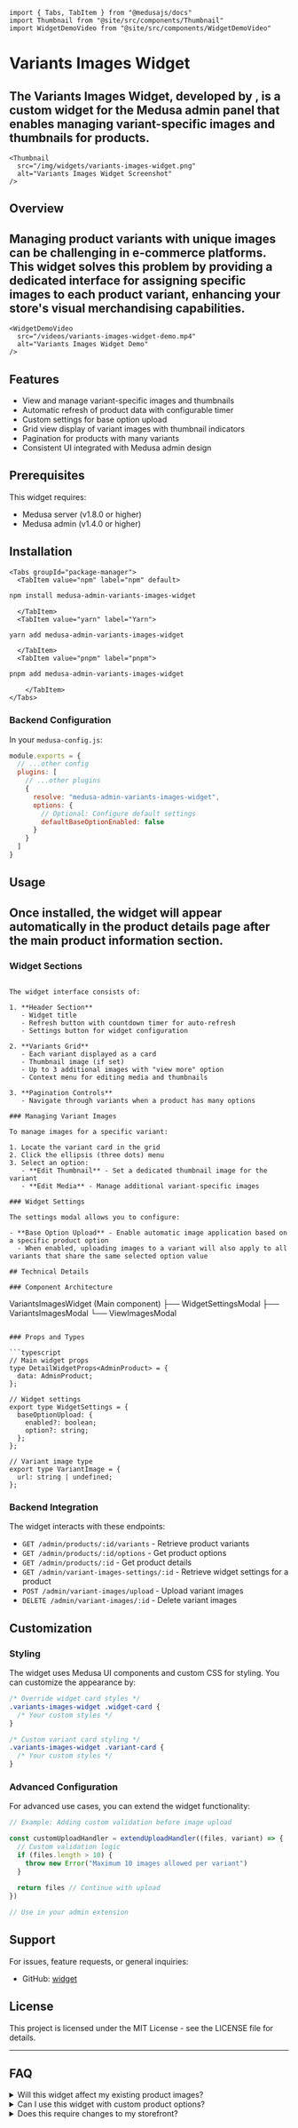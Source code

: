
```tsx copy
import { Tabs, TabItem } from "@medusajs/docs"
import Thumbnail from "@site/src/components/Thumbnail"
import WidgetDemoVideo from "@site/src/components/WidgetDemoVideo"
```

# Variants Images Widget 

## The Variants Images Widget, developed by , is a custom widget for the Medusa admin panel that enables managing variant-specific images and thumbnails for products.

```tsx copy
<Thumbnail
  src="/img/widgets/variants-images-widget.png"
  alt="Variants Images Widget Screenshot"
/>
```

## Overview

## Managing product variants with unique images can be challenging in e-commerce platforms. This widget solves this problem by providing a dedicated interface for assigning specific images to each product variant, enhancing your store's visual merchandising capabilities.
```tsx copy
<WidgetDemoVideo
  src="/videos/variants-images-widget-demo.mp4"
  alt="Variants Images Widget Demo"
/>
```

## Features

- View and manage variant-specific images and thumbnails
- Automatic refresh of product data with configurable timer
- Custom settings for base option upload
- Grid view display of variant images with thumbnail indicators
- Pagination for products with many variants
- Consistent UI integrated with Medusa admin design

## Prerequisites

This widget requires:
- Medusa server (v1.8.0 or higher)
- Medusa admin (v1.4.0 or higher)

## Installation
```tsx copy
<Tabs groupId="package-manager">
  <TabItem value="npm" label="npm" default>

```
```bash
npm install medusa-admin-variants-images-widget
```
```tsx copy
  </TabItem>
  <TabItem value="yarn" label="Yarn">
```
```bash
yarn add medusa-admin-variants-images-widget
```

```tsx copy
  </TabItem>
  <TabItem value="pnpm" label="pnpm">
```

```bash
pnpm add medusa-admin-variants-images-widget
```
```tsx copy
    </TabItem>
</Tabs>
```


### Backend Configuration

In your `medusa-config.js`:

```js
module.exports = {
  // ...other config
  plugins: [
    // ...other plugins
    {
      resolve: "medusa-admin-variants-images-widget",
      options: {
        // Optional: Configure default settings
        defaultBaseOptionEnabled: false
      }
    }
  ]
}
```

## Usage

## Once installed, the widget will appear automatically in the product details page after the main product information section.

### Widget Sections

```

The widget interface consists of:

1. **Header Section**
   - Widget title
   - Refresh button with countdown timer for auto-refresh
   - Settings button for widget configuration

2. **Variants Grid**
   - Each variant displayed as a card
   - Thumbnail image (if set)
   - Up to 3 additional images with "view more" option
   - Context menu for editing media and thumbnails

3. **Pagination Controls**
   - Navigate through variants when a product has many options

### Managing Variant Images

To manage images for a specific variant:

1. Locate the variant card in the grid
2. Click the ellipsis (three dots) menu
3. Select an option:
   - **Edit Thumbnail** - Set a dedicated thumbnail image for the variant
   - **Edit Media** - Manage additional variant-specific images

### Widget Settings

The settings modal allows you to configure:

- **Base Option Upload** - Enable automatic image application based on a specific product option
  - When enabled, uploading images to a variant will also apply to all variants that share the same selected option value

## Technical Details

### Component Architecture

```
VariantsImagesWidget (Main component)
├── WidgetSettingsModal
├── VariantsImagesModal
└── ViewImagesModal
```

### Props and Types

```typescript
// Main widget props
type DetailWidgetProps<AdminProduct> = {
  data: AdminProduct;
};

// Widget settings
export type WidgetSettings = {
  baseOptionUpload: {
    enabled?: boolean;
    option?: string;
  };
};

// Variant image type
export type VariantImage = {
  url: string | undefined;
};
```

### Backend Integration

The widget interacts with these endpoints:

- `GET /admin/products/:id/variants` - Retrieve product variants
- `GET /admin/products/:id/options` - Get product options
- `GET /admin/products/:id` - Get product details
- `GET /admin/variant-images-settings/:id` - Retrieve widget settings for a product
- `POST /admin/variant-images/upload` - Upload variant images
- `DELETE /admin/variant-images/:id` - Delete variant images

## Customization

### Styling

The widget uses Medusa UI components and custom CSS for styling. You can customize the appearance by:

```css
/* Override widget card styles */
.variants-images-widget .widget-card {
  /* Your custom styles */
}

/* Custom variant card styling */
.variants-images-widget .variant-card {
  /* Your custom styles */
}
```

### Advanced Configuration

For advanced use cases, you can extend the widget functionality:

```js
// Example: Adding custom validation before image upload

const customUploadHandler = extendUploadHandler((files, variant) => {
  // Custom validation logic
  if (files.length > 10) {
    throw new Error("Maximum 10 images allowed per variant")
  }
  
  return files // Continue with upload
})

// Use in your admin extension
```

## Support

For issues, feature requests, or general inquiries:
- GitHub: [widget](https://docs.medusajs.com/learn/fundamentals/admin/widgets#main)


## License

This project is licensed under the MIT License - see the LICENSE file for details.

---

## FAQ

<details>
  <summary>Will this widget affect my existing product images?</summary>
  <p>No, this widget manages variant-specific images separately from your main product images. Your existing product images will remain unchanged.</p>
</details>

<details>
  <summary>Can I use this widget with custom product options?</summary>
  <p>Yes, the widget works with any product options defined in your Medusa store, including custom options.</p>
</details>

<details>
  <summary>Does this require changes to my storefront?</summary>
  <p>This widget only affects the admin interface. To display variant-specific images in your storefront, you'll need to modify your storefront code to retrieve and display these images.</p>
</details>

```